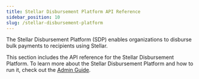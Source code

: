 ```yaml
---
title: Stellar Disbursement Platform API Reference
sidebar_position: 10
slug: /stellar-disbursement-platform
---
```


The Stellar Disbursement Platform (SDP) enables organizations to disburse bulk payments to recipients using Stellar.

This section includes the API reference for the Stellar Disbursement Platform. To learn more about the Stellar Disbursement Platform and how to run it, check out the [Admin Guide](../admin-guide/overview.mdx).
